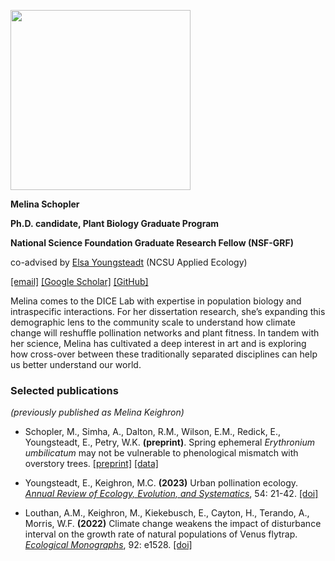 ![](avatar.jpg){fig-align="left" width="3in"}

**Melina Schopler**

**Ph.D. candidate, Plant Biology Graduate Program**

**National Science Foundation Graduate Research Fellow (NSF-GRF)**

co-advised by [Elsa Youngsteadt](http://youngsteadtlab.org/) (NCSU Applied Ecology)

[\[email\]](mailto:mckeighr@ncsu.edu) [\[Google Scholar\]](https://scholar.google.ch/citations?user=zLPPlQkAAAAJ) [\[GitHub\]](https://github.com/mkeighron)

Melina comes to the DICE Lab with expertise in population biology and intraspecific interactions. For her dissertation research, she's expanding this demographic lens to the community scale to understand how climate change will reshuffle pollination networks and plant fitness. In tandem with her science, Melina has cultivated a deep interest in art and is exploring how cross-over between these traditionally separated disciplines can help us better understand our world.

### Selected publications

*(previously published as Melina Keighron)*

-   Schopler, M., Simha, A., Dalton, R.M., Wilson, E.M., Redick, E., Youngsteadt, E., Petry, W.K. **(preprint)**. Spring ephemeral *Erythronium umbilicatum* may not be vulnerable to phenological mismatch with overstory trees. [\[preprint\]](https://www.biorxiv.org/content/10.1101/2025.05.14.652260v1) [\[data\]](https://doi.org/10.5061/dryad.0k6djhbc9)

-   Youngsteadt, E., Keighron, M.C. **(2023)** Urban pollination ecology. [*Annual Review of Ecology, Evolution, and Systematics*]{.underline}, 54: 21-42. [\[doi\]](https://doi.org/10.1146/annurev-ecolsys-102221-044616)

-   Louthan, A.M., Keighron, M., Kiekebusch, E., Cayton, H., Terando, A., Morris, W.F. **(2022)** Climate change weakens the impact of disturbance interval on the growth rate of natural populations of Venus flytrap. [*Ecological Monographs*]{.underline}, 92: e1528. [\[doi\]](https://doi.org/10.1002/ecm.1528)
